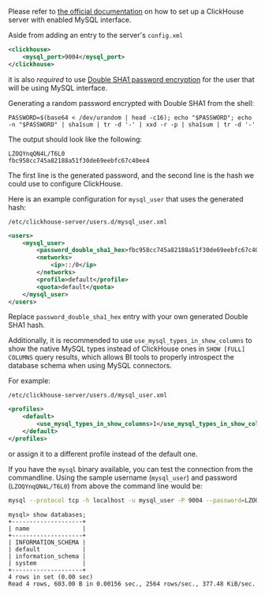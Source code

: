 Please refer to [the official documentation](https://clickhouse.com/docs/en/interfaces/mysql)
on how to set up a ClickHouse server with enabled MySQL interface.

Aside from adding an entry to the server's `config.xml`

```xml
<clickhouse>
    <mysql_port>9004</mysql_port>
</clickhouse>
```

it is also _required_ to use
[Double SHA1 password encryption](https://clickhouse.com/docs/en/operations/settings/settings-users#user-namepassword)
for the user that will be using MySQL interface.

Generating a random password encrypted with Double SHA1 from the shell:

```shell
PASSWORD=$(base64 < /dev/urandom | head -c16); echo "$PASSWORD"; echo -n "$PASSWORD" | sha1sum | tr -d '-' | xxd -r -p | sha1sum | tr -d '-'
```

The output should look like the following:

```
LZOQYnqQN4L/T6L0
fbc958cc745a82188a51f30de69eebfc67c40ee4
```

The first line is the generated password, and the second line is the hash we could use to configure ClickHouse.

Here is an example configuration for `mysql_user` that uses the generated hash:

`/etc/clickhouse-server/users.d/mysql_user.xml`

```xml
<users>
    <mysql_user>
        <password_double_sha1_hex>fbc958cc745a82188a51f30de69eebfc67c40ee4</password_double_sha1_hex>
        <networks>
            <ip>::/0</ip>
        </networks>
        <profile>default</profile>
        <quota>default</quota>
    </mysql_user>
</users>
```

Replace `password_double_sha1_hex` entry with your own generated Double SHA1 hash.

Additionally, it is recommended to use `use_mysql_types_in_show_columns`
to show the native MySQL types instead of ClickHouse ones in `SHOW [FULL] COLUMNS` query results,
which allows BI tools to properly introspect the database schema when using MySQL connectors.

For example:

`/etc/clickhouse-server/users.d/mysql_user.xml`

```xml
<profiles>
    <default>
        <use_mysql_types_in_show_columns>1</use_mysql_types_in_show_columns>
    </default>
</profiles>
```

or assign it to a different profile instead of the default one.

If you have the `mysql` binary available, you can test the connection from the commandline.
Using the sample username (`mysql_user`) and password (`LZOQYnqQN4L/T6L0`) from above the command line would be:

```bash
mysql --protocol tcp -h localhost -u mysql_user -P 9004 --password=LZOQYnqQN4L/T6L0
```

```
mysql> show databases;
+--------------------+
| name               |
+--------------------+
| INFORMATION_SCHEMA |
| default            |
| information_schema |
| system             |
+--------------------+
4 rows in set (0.00 sec)
Read 4 rows, 603.00 B in 0.00156 sec., 2564 rows/sec., 377.48 KiB/sec.
```